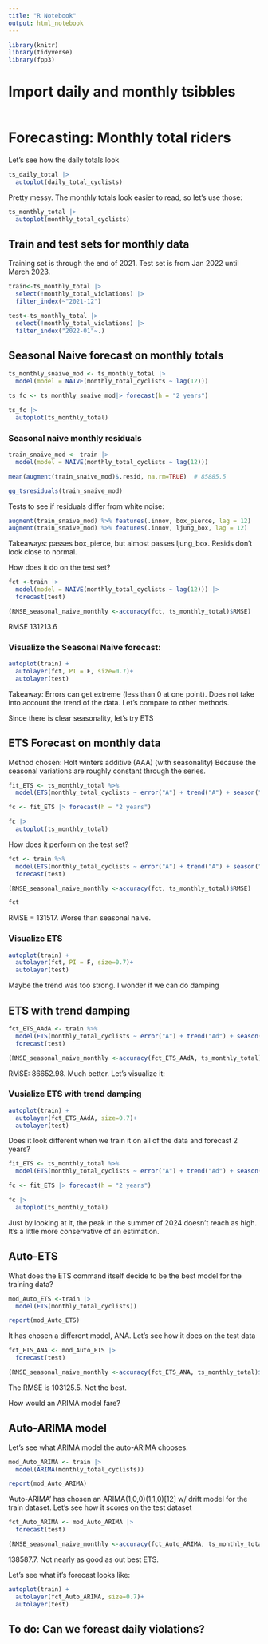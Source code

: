 ```yaml
---
title: "R Notebook"
output: html_notebook
---
```



```r
library(knitr)
library(tidyverse)
library(fpp3)
```


# Import daily and monthly tsibbles

```r

```


# Forecasting: Monthly total riders

Let's see how the daily totals look

```r
ts_daily_total |> 
  autoplot(daily_total_cyclists)
```

Pretty messy.  The monthly totals look easier to read, so let's use those:

```r
ts_monthly_total |> 
  autoplot(monthly_total_cyclists)
```


## Train and test sets for monthly data

Training set is through the end of 2021.  Test set is from Jan 2022 until March 2023.

```r
train<-ts_monthly_total |> 
  select(!monthly_total_violations) |> 
  filter_index(~"2021-12")

test<-ts_monthly_total |> 
  select(!monthly_total_violations) |> 
  filter_index("2022-01"~.)
```

## Seasonal Naive forecast on monthly totals

```r
ts_monthly_snaive_mod <- ts_monthly_total |> 
  model(model = NAIVE(monthly_total_cyclists ~ lag(12)))

ts_fc <- ts_monthly_snaive_mod|> forecast(h = "2 years")

ts_fc |> 
  autoplot(ts_monthly_total)

```


### Seasonal naive monthly residuals

```r
train_snaive_mod <- train |> 
  model(model = NAIVE(monthly_total_cyclists ~ lag(12)))

mean(augment(train_snaive_mod)$.resid, na.rm=TRUE)  # 85885.5

gg_tsresiduals(train_snaive_mod)
```

Tests to see if residuals differ from white noise:

```r
augment(train_snaive_mod) %>% features(.innov, box_pierce, lag = 12)
augment(train_snaive_mod) %>% features(.innov, ljung_box, lag = 12)
```

Takeaways: passes box_pierce, but almost passes ljung_box.  Resids don't look close to normal.  

How does it do on the test set?

```r

fct <-train |> 
  model(model = NAIVE(monthly_total_cyclists ~ lag(12))) |> 
  forecast(test)

(RMSE_seasonal_naive_monthly <-accuracy(fct, ts_monthly_total)$RMSE)

```

RMSE 131213.6	

### Visualize the Seasonal Naive forecast:

```r
autoplot(train) +
  autolayer(fct, PI = F, size=0.7)+
  autolayer(test)
```

Takeaway:  Errors can get extreme (less than 0 at one point). Does not take into account the trend of the data.  Let's compare to other methods.

Since there is clear seasonality, let's try ETS

## ETS Forecast on monthly data

Method chosen: Holt winters additive (AAA) (with seasonality)
Because the seasonal variations are roughly constant through the series.

```r
fit_ETS <- ts_monthly_total %>%
  model(ETS(monthly_total_cyclists ~ error("A") + trend("A") + season("A")))

fc <- fit_ETS |> forecast(h = "2 years")

fc |> 
  autoplot(ts_monthly_total)
```

How does it perform on the test set?

```r
fct <- train %>%
  model(ETS(monthly_total_cyclists ~ error("A") + trend("A") + season("A"))) |> 
  forecast(test)

(RMSE_seasonal_naive_monthly <-accuracy(fct, ts_monthly_total)$RMSE)

fct
```

RMSE = 131517.  Worse than seasonal naive.  

### Visualize ETS

```r
autoplot(train) +
  autolayer(fct, PI = F, size=0.7)+
  autolayer(test)
```


Maybe the trend was too strong.  I wonder if we can do damping

## ETS with trend damping

```r
fct_ETS_AAdA <- train %>%
  model(ETS(monthly_total_cyclists ~ error("A") + trend("Ad") + season("A"))) |> 
  forecast(test)

(RMSE_seasonal_naive_monthly <-accuracy(fct_ETS_AAdA, ts_monthly_total)$RMSE)
```

RMSE: 86652.98.  Much better.  Let's visualize it:

### Vusialize ETS with trend damping

```r
autoplot(train) +
  autolayer(fct_ETS_AAdA, size=0.7)+
  autolayer(test)
```

Does it look different when we train it on all of the data and forecast 2 years?

```r
fit_ETS <- ts_monthly_total %>%
  model(ETS(monthly_total_cyclists ~ error("A") + trend("Ad") + season("A")))

fc <- fit_ETS |> forecast(h = "2 years")

fc |> 
  autoplot(ts_monthly_total)
```

Just by looking at it, the peak in the summer of 2024 doesn't reach as high.  It's a little more conservative of an estimation.  


## Auto-ETS

What does the ETS command itself decide to be the best model for the training data?

```r
mod_Auto_ETS <-train |> 
  model(ETS(monthly_total_cyclists))

report(mod_Auto_ETS)
```

It has chosen a different model, ANA.  Let's see how it does on the test data

```r
fct_ETS_ANA <- mod_Auto_ETS |> 
  forecast(test)

(RMSE_seasonal_naive_monthly <-accuracy(fct_ETS_ANA, ts_monthly_total)$RMSE)
```

The RMSE is 103125.5.  Not the best.  

How would an ARIMA model fare?

## Auto-ARIMA model 

Let's see what ARIMA model the auto-ARIMA chooses.

```r
mod_Auto_ARIMA <- train |> 
  model(ARIMA(monthly_total_cyclists)) 

report(mod_Auto_ARIMA)
```

'Auto-ARIMA' has chosen an ARIMA(1,0,0)(1,1,0)[12] w/ drift model for the train dataset.  Let's see how it scores on the test dataset

```r
fct_Auto_ARIMA <- mod_Auto_ARIMA |> 
  forecast(test)

(RMSE_seasonal_naive_monthly <-accuracy(fct_Auto_ARIMA, ts_monthly_total)$RMSE)
```

138587.7.  Not nearly as good as out best ETS.

Let's see what it's forecast looks like:

```r
autoplot(train) +
  autolayer(fct_Auto_ARIMA, size=0.7)+
  autolayer(test)
```


## To do: Can we foreast daily violations?


```r

```

